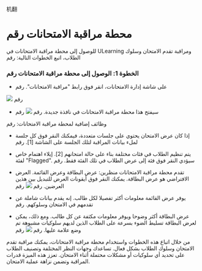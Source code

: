 机翻
# محطة مراقبة الامتحانات رقم 
 
 للوصول إلى محطة مراقبة الامتحانات في ULearning ومراقبة تقدم الامتحان وسلوك الطلاب، اتبع الخطوات التالية: رقم 
 
 ### الخطوة 1: الوصول إلى محطة مراقبة الامتحانات رقم 
 
 - على شاشة إدارة الامتحانات، انقر فوق رابط "مراقبة الامتحانات". رقم 
 
 ![]( /Img/utest/teacher/proctoring01.png) رقم 
 
 - سيفتح هذا محطة مراقبة الامتحانات في نافذة جديدة. رقم 
 ![]( /Img/utest/teacher/proctoring02.png) رقم 
 
 وظائف إضافية لمحطة مراقبة الامتحانات: رقم 
 
 - إذا كان عرض الامتحان يحتوي على جلسات متعددة، فيمكنك النقر فوق كل جلسة لملء بيانات المراقبة لتلك الجلسة على الشاشة [1]. رقم 
 - يتم تنظيم الطلاب في فئات مختلفة بناء على حالة امتحانهم [2]. إيلاء اهتمام خاص لفئة "Flagged". سيؤدي النقر فوق فئة إلى عرض الطلاب في تلك الفئة فقط. رقم 
 - تقدم محطة مراقبة الامتحانات منظرين: عرض البطاقة وعرض القائمة. العرض الافتراضي هو عرض البطاقة. يمكنك النقر فوق أيقونات العرض للتبديل بين هذين العرضين. رقم 
 ![]( /Img/utest/teacher/proctoring03.png) رقم 
 
 - يوفر عرض القائمة معلومات أكثر تفصيلا لكل طالب. إنه يقدم بيانات شاملة عن تقدمهم في الامتحان وسلوكهم. رقم 
 - عرض البطاقة أكثر وضوحا ويوفر معلومات مكثفة عن كل طالب. ومع ذلك، يمكن لعرض البطاقة تسليط الضوء بسرعة على الطلاب الذين لديهم سلوكيات مشبوهة تم وضع علامة عليها. رقم 
 ![]( /Img/utest/teacher/proctoring04.png) رقم 
 
 من خلال اتباع هذه الخطوات واستخدام محطة مراقبة الامتحانات، يمكنك مراقبة تقدم الامتحان وسلوك الطلاب بشكل فعال. تساعدك وجهات النظر المختلفة وتصنيف الطلاب على تحديد أي سلوكيات أو مشكلات محتملة أثناء الامتحان. تعزز هذه الميزة قدرات المراقبة وتضمن نزاهة عملية الامتحان.
